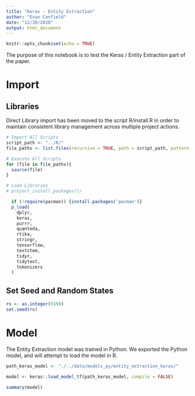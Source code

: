 ---
title: "Keras - Entity Extraction"
author: "Evan Canfield"
date: "12/30/2020"
output: html_document
---

```{r setup, include=FALSE}
knitr::opts_chunk$set(echo = TRUE)
```

The purpose of this notebook is to test the Keras / Entity Extraction part of the paper.



# Import
## Libraries
Direct Library import has been moved to the script R/install.R in order to maintain consistent library management across multiple project actions.
```{r import_libraries}
# Import All Scripts
script_path <- "../R/"
file_paths <- list.files(recursive = TRUE, path = script_path, pattern = ".R", full.names = TRUE)

# Execute All Scripts
for (file in file_paths){
  source(file)
}

# Load Libraries
# project_install_packages()/
```

```{r}
  if (!require(pacman)) {install.packages('pacman')}
  p_load(
    dplyr,
    keras,
    purrr,
    quanteda,
    rtika,
    stringr,
    tensorflow,
    textstem,
    tidyr,
    tidytext,
    tokenizers
  )
```


## Set Seed and Random States
```{r set_seed}
rs <- as.integer(5590)
set.seed(rs)
```

# Model
The Entity Extraction model was trained in Python. We exported the Python model, and will attempt to load the model in R.
```{r}
path_keras_model <- "./../data/models_py/entity_extraction_keras/"

model <- keras::load_model_tf(path_keras_model, compile = FALSE)
```

```{r}
summary(model)
```


